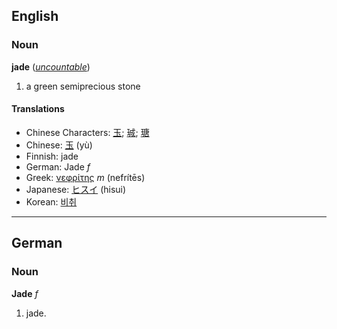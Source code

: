 ==English==
===Noun===
'''jade''' (''[[uncountable]]'')

# a green semiprecious stone

====Translations====
*Chinese Characters: [[玉]]; [[珹]]; [[瑭]]
*Chinese: [[玉]] (yù)
*Finnish: jade
*German: Jade ''f''
*Greek: [[νεφρίτης]] ''m'' (nefrítēs)
*Japanese: [[ヒスイ]] (hisui)
*Korean: [[비취]]

----

==German==
===Noun===
'''Jade''' ''f''

# jade.